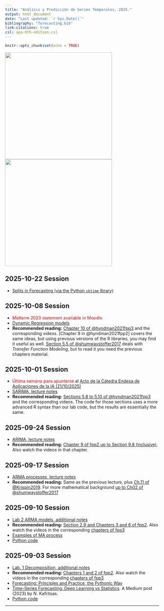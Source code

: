 ---
title: "Análisis y Predicción de Series Temporales, 2025."
output: html_document
date: "Last updated: `r Sys.Date()`"
bibliography: "forecasting.bib"
link-citations: true 
csl: apa-6th-edition.csl
---

```{r setup, include=FALSE}  
knitr::opts_chunk$set(echo = TRUE)
``` 

<!-- ![](QR.png){height=300px} ![ ](CarracaOkavango-067-DSCN1299.JPG){height=250px} -->
<!-- ![](QR.png){height=350px} ![ ](20170820-0923-DSCN1835-Cuco.JPG){height=350px} -->
<!-- ![](QR.png){height=350px} ![ ](Colibri-Canada.jpg){height=350px}  -->
<!-- ![](QR.png){height=350px} ![ ](GarcillaCangrejera.jpg){height=350px}  -->
<!-- ![](QR.png){height=350px} ![ ](Calamon-20110126-DSC_0094a.jpeg){height=350px} -->
![](QR.png){height=350px} ![ ](./Trepador.png){height=350px}



## 2025-10-22 Session


+ [Splits in Forecasting (via the Python `sktime` lbrary)](https://www.sktime.net/en/v0.24.2/examples/forecasting/window_splitters.html)

## 2025-10-08 Session 

+ <span style="color:red">Midterm 2023 statement available in Moodle</span>
+ [Dynamic Regression models](./2025_10_08_TransferFunctions_1/2025_10_08_Dynamic_Regression_1.html)
+ **Recommended reading:**  [Chapter 10 of @hyndman2021fpp3](https://otexts.com/fpp3/dynamic.html) and the corresponding videos. [Chapter 9 in @hyndman2021fpp2] covers the same ideas, but using previous versions of the R libraries, you may find it useful as well. [Section 5.5 of @shumwaystoffer2017](https://link.springer.com/book/10.1007/978-3-319-52452-8) deals with *Transfer Function Modeling*, but to read it you need the previous chapters material.



## 2025-10-01 Session 

+ <span style="color:red">Última semana para apuntarse</span> al [Acto de la Cátedra Endesa de Aplicaciones de la IA (21/10/2025)](https://sifo.comillas.edu/mod/url/view.php?id=3744630)
+ [SARIMA, lecture notes](./2025_10_01_SARIMA/2025_10_01_SARIMA.html)
+ **Recommended reading:**  [Sections 5.8 to 5.10 of @hyndman2021fpp3](https://otexts.com/fpp3/accuracy.html#accuracy) and the corresponding videos. The code for those sections uses a more advanced R syntax than our lab code, but the results are essentially the same. 


## 2025-09-24 Session 

+ [ARIMA, lecture notes](./2025_09_24_ARIMA/2025_09_24_ARIMA.html)
+ **Recommended reading:** [Chapter 9 of fpp2 up to Section 9.8 (inclusive)](https://otexts.com/fpp3/arima.html#arima). Also watch the videos in that chapter.



## 2025-09-17 Session 

+ [ARMA processes, lecture notes](./2025_09_17_ARMA/2025_09_17_ARMA.html)
+ **Recommended reading:** Same as the previous lecture, plus [Ch.11 of @Krispin2019](https://github.com/PacktPublishing/Hands-On-Time-Series-Analysis-with-R). For more mathematical background [up to Ch02 of @shumwaystoffer2017](https://link.springer.com/book/10.1007/978-3-319-52452-8) 



## 2025-09-10 Session 

+ [Lab 2 ARMA models, additional notes](./2025_09_10_StochasticProcess_ARMA/2025_09_10_StochasticProcess_ARMA.html)
+ **Recommended reading:** [Section 2.9 and Chapters 3 and 6 of fpp2](https://otexts.com/fpp2/). Also watch the videos in the corresponding [chapters of fpp3](https://otexts.com/fpp3/)
+ [Examples of MA process](./2025_09_10_StochasticProcess_ARMA/2025_09_10_StochasticProcess_ARMA_files/MA_examples.html)
+ [Python code](./2025_09_10_StochasticProcess_ARMA/2025_09_10_ARMA_Lecture_Python.html)


## 2025-09-03 Session 

+ [Lab. 1 Decomposition, additional notes](./2025_09_03_Decomposition/2025_09_03_Decomposition.html)
+ **Recommended reading:** [Chapters 1 and 2 of fpp2](https://otexts.com/fpp2/). Also watch the videos in the corresponding [chapters of fpp3](https://otexts.com/fpp3/)
+ [Forecasting: Principles and Practice, the Pythonic Way](https://otexts.com/fpppy/)
+ [Time-Series Forecasting: Deep Learning vs Statistics](https://medium.com/data-science/time-series-forecasting-deep-learning-vs-statistics-who-wins-c568389d02df). A Medium post (2023) by N. Kafritsas.
+ [Python code](./2025_09_03_Decomposition/Lab_1_Decomposition.html)



<!-- + [Lab. 1 Decomposition](Lab_1_Decomposition_grupoB_2.html)   -->
<!-- [R Source Code](Lab_1_Decomposition_grupoB_2.R)   -->
<!-- + [Lab. 1. Additional code, Stochastic Processes](Lab_1a_StochasticProcesses_grupoB.html)   -->
<!--   [R Source Code](Lab_1a_StochasticProcesses_grupoB .R) -->

<hr>

<!-- ## Lab 10 -->

<!-- + [RNN_extra_slides.pdf](RNN_extra_slides.pdf) -->


<!-- Recomendamos ver el siguiente vídeo para la próxima sesión:   -->
<!-- [Recurrent Neural Networks (RNN) and Long Short-Term Memory (LSTM) by Brandon Rohrer](https://www.youtube.com/watch?v=WCUNPb-5EYI) -->



<!-- + [Lab10_XGBoostForecasting.html](Lab10_XGBoostForecasting.html)   -->

<!-- + [Lab10_MLPforecasting_grupoB.html](Lab10_MLPforecasting_grupoB.html)   -->
<!--   [R Source Code](Lab10_MLPforecasting_grupoB.r)   -->

<!-- + [Lab10_FT_DemandTemperature_solution_grupoB.html](Lab10_FT_DemandTemperature_solution_grupoB.html)   -->
<!--   [R Source Code](Lab10_FT_DemandTemperature_solution_grupoB.r)   -->

<!-- ## Lab 8 -->

<!-- + [Lab8_DynamicRegressionModelsForecastingExample.html](Lab8_DynamicRegressionModelsForecastingExample.html) -->
<!-- + [Lab8_DynamicRegressionModelsForecastingExample.R](Lab8_DynamicRegressionModelsForecastingExample.R) -->
<!-- + [macro_econ_TR.csv](https://gist.githubusercontent.com/fsansegundo/4bdccfde57696118164f88a55c7d85ef/raw/4a9cf86f907a61fa47631094a7e84c7ca322d098/macro_econ_TR.csv).  -->
<!-- + [macro_econ_TS.csv](https://gist.githubusercontent.com/fsansegundo/4bdccfde57696118164f88a55c7d85ef/raw/4a9cf86f907a61fa47631094a7e84c7ca322d098/macro_econ_TS.csv) -->

<!-- ## Lab 7 -->

<!-- + [Lab7_DynamicRegressionModels_GrupoB.html](Lab7_DynamicRegressionModels_GrupoB.html)   -->
<!--   [R Source Code](Lab7_DynamicRegressionModels_GrupoB.r)   -->
<!-- + [Lab7_TF_Seasonal_GrupoB.R](Lab7_TF_Seasonal_GrupoB.R)   -->

<!-- ## Lab 6 -->

<!-- + [Lab6_Prophet_v7.html](Lab6_Prophet_v7.html)  -->

<!-- ## Lab 4 -->

<!-- + [Lab. 4 SARIMA models](Lab4_SARIMA__CarRegistrationsWithTV_GrupoB.html)  -->
<!--   [R Source Code](Lab4_SARIMA__CarRegistrationsWithTV_GrupoB.r) -->


<!-- + [Lab. 4 ARIMA models](Lab4_ARIMA_grupoB.html)   -->
<!--   [R Source Code](Lab4_ARIMA_grupoB.R) -->

<!-- + Suggested Reading: -->

<!--   - [Ch.09 of @hyndman2021fpp3, Sections 9.1 to 9.5](https://otexts.com/fpp3/arima.html#arima). For the second edition see -->
<!--   [Chapter 8 of FPP2, Sections 8.1 to 8.8](https://otexts.com/fpp2/arima.html#arima) -->
<!--   - [Ch.11 of @Krispin2019](https://github.com/PacktPublishing/Hands-On-Time-Series-Analysis-with-R) -->
<!--   - [Ch02 of @shumwaystoffer2017](https://link.springer.com/book/10.1007/978-3-319-52452-8)  -->


<!-- <hr> -->

<!-- ## Lab 2 -->

<!-- <div style="color:red">UPDATED (unified in a single document):</div> -->

<!-- + [Lab. 2 ARMA models](Lab_2_ARMA_grupoB.html)   -->
<!--   [R Source Code](Lab_2_ARMA_grupoB.R) -->


<!-- + Suggested Reading: -->

<!--   - [Ch.09 of FPP3, Sections 9.1 to 9.5](https://otexts.com/fpp3/arima.html#arima) -->
<!--   - [Ch.11 of @Krispin2019](https://github.com/PacktPublishing/Hands-On-Time-Series-Analysis-with-R) -->
<!--   - For more mathematical background [up to Ch02 of @shumwaystoffer2017](https://link.springer.com/book/10.1007/978-3-319-52452-8)  -->

<!-- <hr> -->

